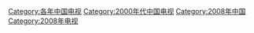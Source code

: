 [[Category:各年中国电视|Category:各年中国电视]]
[[Category:2000年代中国电视|Category:2000年代中国电视]]
[[Category:2008年中国|Category:2008年中国]]
[[Category:2008年电视|Category:2008年电视]]